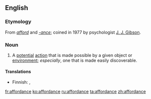 ==English==

===Etymology===
From ''[[afford]]'' and ''[[-ance]]''; coined in 1977 by psychologist [[w:J. J. Gibson|J. J. Gibson]].

===Noun===
{{wikipedia}}
{{en-noun}}

# A [[potential]] [[action]] that is made possible by a given object or [[environment]]; ''especially'', one that is made easily discoverable.

====Translations====
{{trans-top|A potential action that is made possible by a given object or environment}}
* Finnish: {{t-|fi|affordanssi}}, {{t-|fi|käyttömahdollisuus}}
{{trans-mid}}
{{trans-bottom}}

[[fr:affordance]]
[[ko:affordance]]
[[ru:affordance]]
[[ta:affordance]]
[[zh:affordance]]